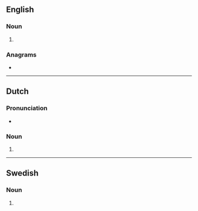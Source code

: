 ==English==

===Noun===
{{head|en|noun plural form}}

# {{plural of|navel|lang=en}}

===Anagrams===
* {{anagrams|en|a=aelnsv|Valens|elvans|levans|snavel}}

----

==Dutch==

===Pronunciation===
* {{audio|Nl-navels.ogg|Audio|lang=nl}}

===Noun===
{{head|nl|noun plural form}}

# {{nl-noun form of|pl|navel}}

----

==Swedish==

===Noun===
{{head|sv|noun form}}

# {{sv-noun-form-indef-gen|navel}}